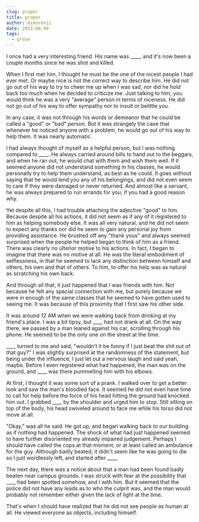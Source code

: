 ```yaml
---
slug: proper
title: proper
author: minorenji
date: 2022-06-04
tags:
  - prose
---
```


I once had a very interesting friend. His name was ____, and it's now been a couple months since he was shot and killed.  

When I first met him, I thought he must be the one of the nicest people I had ever met. Or maybe nice is not the correct way to describe him. He did not go out of his way to try to cheer me up when I was sad, nor did he hold back too much when he decided to criticize me. Just talking to him, you would think he was a very "average" person in terms of niceness. He did not go out of his way to offer sympathy nor to insult or belittle you.

In any case, it was not through his words or demeanor that he could be called a "good" or "bad" person. But it was strangely the case that whenever he noticed anyone with a problem, he would go out of his way to help them. It was nearly automatic.

I had always thought of myself as a helpful person, but I was nothing compared to ____. He always carried around bills to hand out to the beggars, and when he ran out, he would chat with them and wish them well. If it seemed anyone did not understand something in his classes, he would personally try to help them understand, as best as he could. It goes without saying that he would lend you any of his belongings, and did not even seem to care if they were damaged or never returned. And almost like a servant, he was always prepared to run errands for you, if you had a good reason why.

Yet despite all this, I had trouble attaching the adjective "good" to him. Because despite all his actions, it did not seem as if any of it registered to him as helping somebody else. It was all very natural, and he did not seem to expect any thanks nor did he seem to gain any personal joy from providing assistance. He brushed off any "thank yous" and always seemed surprised when the people he helped began to think of him as a friend. There was clearly no ulterior motive to his actions. In fact, I began to imagine that there was no motive at all. He was the literal embodiment of selflessness, in that he seemed to lack any distinction between himself and others, his own and that of others. To him, to offer his help was as natural as scratching his own back.

And through all that, it just happened that I was friends with him. Not because he felt any special connection with me, but purely because we were in enough of the same classes that he seemed to have gotten used to seeing me. It was because of this proximity that I first saw his other side.

It was around 12 AM when we were walking back from drinking at my friend's place. I was a bit tipsy, but ____ had not drank at all. On the way there, we passed by a man leaned against his car, scrolling through his phone. He seemed to be the only one on the street at the time. 

\_\_\_\_ turned to me and said, "wouldn't it be funny if I just beat the shit out of that guy?" I was slightly surprised at the randomness of the statement, but being under the influence, I just let out a nervous laugh and said yeah, maybe. Before I even registered what had happened, the man was on the ground, and \_\_\_\_ was there pummelling him with his elbows.

At first, I thought it was some sort of a prank. I walked over to get a better look and saw the man's bloodied face. It seemed he did not even have time to call for help before the force of his head hitting the ground had knocked him out. I grabbed ____ by the shoulder and urged him to stop. Still sitting on top of the body, his head swiveled around to face me while his torso did not move at all. 

"Okay," was all he said. He got up, and began walking back to our building as if nothing had happened. The shock of what had just happened seemed to have further disoriented my already impaired judgement. Perhaps I should have called the cops at that moment, or at least called an ambulance for the guy. Although badly beated, it didn't seem like he was going to die so I just wordlessly left, and started after ____.

The next day, there was a notice about that a man had been found badly beaten near campus grounds. I was struck with fear at the possibility that ____ had been spotted somehow, and I with him. But it seemed that the police did not have any leads as to who the culprit was, and the man would probably not remember either given the lack of light at the time.

That's when I should have realized that he did not see people as human at all. He viewed everyone as objects, including himself.